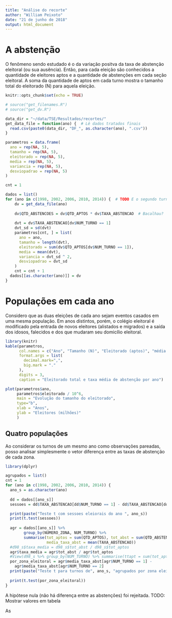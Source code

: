 ```yaml
---
title: "Análise do recorte"
author: "William Peixoto"
date: "21 de junho de 2018"
output: html_document
---
```


# A abstenção

O fenômeno sendo estudado é o da variação positva da taxa de abstenção eleitoral (ou sua ausência). Então, para cada eleição são conhecidos a quantidade de eleitores aptos e a quantidade de abstenções em cada seção eleitoral. A soma da quantidade de aptos em cada turno mostra o tamanho total do eleitorado (N) para aquela eleição.

```r
knitr::opts_chunk$set(echo = TRUE)

# source("get_filenames.R")
# source("get_dv.R")

data_dir = "~/data/TSE/Resultados/recortes/"
get_data_file = function(ano) {  # Lê dados tratados finais
  read.csv(paste0(data_dir, "DF_", as.character(ano), ".csv"))
}

parametros = data.frame(
  ano = rep(NA, 5),
  tamanho = rep(NA, 5),
  eleitorado = rep(NA, 5),
  media = rep(NA, 5),
  variancia = rep(NA, 5),
  desviopadrao = rep(NA, 5)
)

cnt = 1

dados = list()
for (ano in c(1998, 2002, 2006, 2010, 2014)) {  # TODO E o segundo turno?
    dv = get_data_file(ano)
    
    dv$QTD_ABSTENCOES = dv$QTD_APTOS * dv$TAXA_ABSTENCAO  # Bacalhau?
    
    dvt = dv$TAXA_ABSTENCAO[dv$NUM_TURNO == 1]
    dvt_sd = sd(dvt)
    parametros[cnt, ] = list(
      ano = ano,
      tamanho = length(dvt),
      eleitorado = sum(dv$QTD_APTOS[dv$NUM_TURNO == 1]),
      media = mean(dvt),
      variancia = dvt_sd ^ 2,
      desviopadrao = dvt_sd
    )
    cnt = cnt + 1
  dados[[as.character(ano)]] = dv
}

```

# Populações em cada ano

Considero que as duas eleições de cada ano sejam eventos casados em uma mesma população. Em anos distintos, porém, o colégio eleitoral é modificado pela entrada de novos eleitores (alistados e migrados) e a saída dos idosos, falecidos e dos que mudaram seu domicílio eleitoral.


```r
library(knitr)
kable(parametros, 
      col.names = c("Ano", "Tamanho (N)", "Eleitorado (aptos)", "média (μ)", "Variância σ²", "Desvio padrão σ"),
      format.args = list(
        decimal.mark=",",
        big.mark = "."
      ),
      digits = 3,
      caption = "Eleitorado total e taxa média de abstenção por ano")

plot(parametros$ano, 
     parametros$eleitorado / 10^6, 
     main = "Evolução do tamanho do eleitorado", 
     type="b",
     xlab = "Anos",
     ylab = "Eleitores (milhões)"
     )
```

## Quatro populações

Ao considerar os turnos de um mesmo ano como observações pareadas, posso analisar simplesmente o vetor diferença entre as taxas de abstenção de cada zona.


```r
library(dplyr)

agrupados = list()
cnt = 1
for (ano in c(1998, 2002, 2006, 2010, 2014)) {
  ano_s = as.character(ano)
  
  dd = dados[[ano_s]]
  sessoes = dd$TAXA_ABSTENCAO[dd$NUM_TURNO == 1] - dd$TAXA_ABSTENCAO[dd$NUM_TURNO == 2]

  print(paste("Teste t com sessoes eleiorais do ano ", ano_s))
  print(t.test(sessoes))
  
  agr = dados[[ano_s]] %>% 
        group_by(NUMERO_ZONA, NUM_TURNO) %>% 
        summarise(tot_aptos = sum(QTD_APTOS), tot_abst = sum(QTD_ABSTENCOES), 
                  media_taxa_abst = mean(TAXA_ABSTENCAO))
  #d98_s$taxa_media = d98_s$tot_abst / d98_s$tot_aptos
  agr$taxa_media = agr$tot_abst / agr$tot_aptos
  #View(d98_s %>% group_by(NUM_TURNO) %>% summarise(ttapt = sum(tot_aptos), ttabst = sum(tot_abst)))
  por_zona_eleitoral = agr$media_taxa_abst[agr$NUM_TURNO == 1] -
    agr$media_taxa_abst[agr$NUM_TURNO == 2]
  print(paste("Teste t para turnos de", ano_s, "agrupados por zona eleitoral"))
  
  print(t.test(por_zona_eleitoral))
}

```

A hipótese nula (não há diferença entre as abstenções) foi rejeitada. TODO: Mostrar valores em tabela

As 